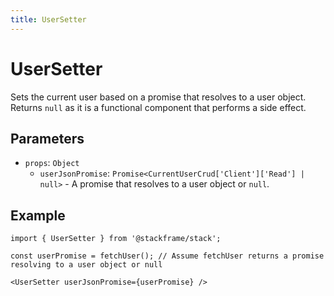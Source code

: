 ```yaml
---
title: UserSetter
---
```


# UserSetter

Sets the current user based on a promise that resolves to a user object. Returns `null` as it is a functional component that performs a side effect.

## Parameters

- `props`: `Object`
  - `userJsonPromise`: `Promise<CurrentUserCrud['Client']['Read'] | null>` - A promise that resolves to a user object or `null`.

## Example

```tsx
import { UserSetter } from '@stackframe/stack';

const userPromise = fetchUser(); // Assume fetchUser returns a promise resolving to a user object or null

<UserSetter userJsonPromise={userPromise} />
```
